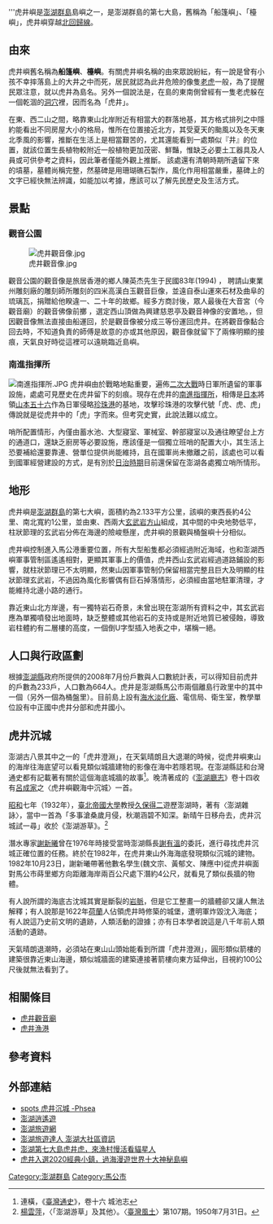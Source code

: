 {{Copypaste|time=2015-03-15T08:29:08+00:00}}
{{Infobox islands
| name             = 虎井嶼
| native name      = 
| native name link = 
| native_name_lang = 
| image name       = Hujing Island.jpg
| image size       = 
| image caption    = 虎井嶼空拍圖
| image alt        = 
| locator map      =  {{澎湖群島主要島嶼位置圖}}
| map              = Taiwan
| map_alt          = 
| map_width        = 
| map_caption      = 虎井嶼在台灣的位置
| map_relief       = 
| map_mark         = 
| map_mark_width   = 7
| label            = 
| label_position   = 
| coordinates      = {{coord|23|29|25.70|N|119|31|33.20|E|type:isle|display=inline,title}}
| location         = [[東亞|東亞]]
| archipelago      = [[澎湖群島|澎湖群島]]
| waterbody        = [[臺灣海峽|臺灣海峽]]
| total islands    = 
| major islands    = 
| area km2         = 1.9972<ref>[https://www.penghu-nsa.gov.tw/AboutUs/A04.htm 澎湖國家風景區管理處 島嶼簡述]</ref>
| length km        = 
| width km         = 
| coastline km     = 
| elevation m      = 
| highest mount    = 
| country          = {{ROC-TW}}
| country admin divisions title 1    = [[縣_(中華民國)|縣]]
| country admin divisions 1          = [[澎湖縣|澎湖縣]]
| country admin divisions title 2    = [[鄉_(中華民國)|鄉]]
| country admin divisions 2          = [[馬公市|馬公市]]
| country largest city               = 
| country capital and largest city   = 
| demonym          = 
| population       = 
| population as of = 
| population footnotes = 
| density km2      = 
| ethnic groups    = 
}}

'''虎井嶼是[[澎湖群島|澎湖群島]]島嶼之一，是澎湖群島的第七大島，舊稱為「船篷嶼」、「檯嶼」，虎井嶼穿越[[北回歸線|北回歸線]]。

==由來== 
虎井嶼舊名稱為'''船篷嶼'''、'''檯嶼'''。有關虎井嶼名稱的由來眾說紛紜，有一說是曾有小孩不幸摔落島上的大井之中而死，居民就認為此井危險的像隻[[老虎|老虎]]一般，為了提醒民眾注意，就以虎井為島名。另外一個說法是，在島的東南側曾經有一隻老虎躲在一個乾涸的[[洞穴|洞穴]]裡，因而名為「虎井」。

在東、西二山之間，略靠東山北岸附近有相當大的群落地基，其方格式排列之中隱約能看出不同房屋大小的格局，惟所在位置接近北方，其受夏天的颱風以及冬天東北季風的影響，推斷在生活上是相當艱苦的，尤其還能看到一處類似『井』的位置，就該位置生長植物較附近一般植物更加茂密、鮮豔，惟缺乏必要土工器具及人員或可供參考之資料，因此筆者僅能外觀上推斷。
該處還有清朝時期所遺留下來的墳墓，墓體尚稱完整，然墓碑是用珊瑚礁石製作，風化作用相當嚴重，墓碑上的文字已經快無法辨識，如能加以考據，應該可以了解先民歷史及生活方式。

==景點==
===觀音公園===
[[File:虎井觀音像.jpg|thumb]]

觀音公園的觀音像是旅居香港的鄉人陳英杰先生于民國83年(1994) ， 聘請山東業州雕刻廠的雕刻師所雕刻的四米高漢白玉觀音巨像，並遠自泰山運來石材及曲阜的琉璃瓦，捐贈給他睽違一、二十年的故鄉。經多方商討後，眾人最後在大音宮（今觀音廟）的觀音佛像前擲 ，選定西山頂做為興建慈恩亭及觀音神像的安置地。，但因觀音像無法直接由船運回，於是觀音像被分成三等份運回虎井。在將觀音像黏合回去時，不知道負責的師傅是故意的亦或其他原因，觀音像就留下了兩條明顯的接痕，天氣良好時從這裡可以遠眺臨近島嶼。

===南進指揮所===
[[File:南進指揮所.JPG|thumb]]
虎井嶼由於戰略地點重要，遍佈[[二次大戰|二次大戰]]時日軍所遺留的軍事設施，處處可見歷史在虎井留下的刻痕。現存在虎井的[[南進指揮所|南進指揮所]]，相傳是[[日本|日本]]將領[[山本五十六|山本五十六]]作為日軍侵略[[珍珠港|珍珠港]]的基地，攻擊珍珠港的攻擊代號「虎、虎、虎」傳說就是從虎井中的「虎」字而來。但考究史實，此說法難以成立。

哨所配置情形，內僅由蓄水池、大型寢室、軍械室、幹部寢室以及通往瞭望台上方的通道口，還缺乏廚房等必要設施，應該僅是一個獨立班哨的配置大小，其生活上恐要補給還要靠連、營單位提供尚能維持，且在國軍尚未撤離之前，該處也可以看到國軍經營建設的方式，是有別於[[台灣日治時期|日治時期]]目前還保留在澎湖各處獨立哨所情形。

==地形==
虎井嶼是[[澎湖群島|澎湖群島]]的第七大嶼，面積約為2.133平方公里，該嶼的東西長約4公里、南北寬約1公里，並由東、西兩大[[玄武岩|玄武岩]][[方山|方山]]組成，其中間的中央地勢低平，柱狀節理的玄武岩分佈在海邊的險峻懸崖，虎井嶼的景觀與桶盤嶼十分相似。

虎井嶼控制進入馬公港重要位置，所有大型船隻都必須經過附近海域，也和澎湖西嶼軍事管制區遙遙相對，更顯其軍事上的價值，虎井西山玄武岩經過道路鋪設的影響，就柱狀節理已不太明顯，然東山因軍事管制仍保留相當完整且巨大及明顯的柱狀節理玄武岩，不過因為風化影響偶有巨石掉落情形，必須經由當地駐軍清理，才能維持北邊小路的通行。

靠近東山北方岸邊，有一獨特岩石奇景，未曾出現在澎湖所有資料之中，其玄武岩應為單獨噴發出地面時，缺乏整體或其他岩石的支持或是附近地質已被侵蝕，導致岩柱體約有二層樓的高度，一個倒U字型插入地表之中，堪稱一絕。

==人口與行政區劃==
根據[[澎湖縣|澎湖縣]]政府所提供的2008年7月份戶數與人口數統計表，可以得知目前虎井的戶數為233戶，人口數為664人。虎井是澎湖縣馬公市兩個離島行政里中的其中一個（另外一個為桶盤里）。目前島上設有[[海水淡化廠|海水淡化廠]]、電信局、衛生室，教學單位設有中正國中虎井分部和虎井國小。

==虎井沉城==
{{Quote box| align = right | quoted = true | bgcolor = #3399FF|  title= 〈虎井嶼觀海中沉城〉| quote =<div style="text-align: right;">呂成家</div>如何淵底立堅城，<BR/>可是滄桑幾變更。<BR/>寂寞山河沈舊恨，<BR/>屏藩海國值時清。<BR/>難尋危堞千層砌，<BR/>猶見頹垣一片傾。<BR/>我欲燃犀來照取，<BR/>驪龍頷下探晶瑩。|source =《澎湖廳誌》</div>}}
澎湖古八景其中之一的「虎井澄淵」，在天氣晴朗且大退潮的時候，從虎井嶼東山的海岸往海底望可以看見類似城牆建物的影像在海中若隱若現。在澎湖縣誌和台灣通史都有記載著有關於這個海底城牆的故事<ref>連橫，《[[臺灣通史|臺灣通史]]》，卷十六 城池志</ref>。晚清著成的《[[澎湖廳志|澎湖廳志]]》卷十四收有[[呂成家|呂成家]]之〈虎井嶼觀海中沉城〉一首。

[[昭和|昭和]]七年（1932年），[[臺北帝國大學|臺北帝國大學]]教授[[久保得二|久保得二]]遊歷澎湖時，著有〈澎湖雜詠〉，當中一首為「多事滄桑歲月侵，秋潮涵碧不知深。新晴午日移舟去，虎井沉城試一尋」收於《澎湖游草》。<ref>[[楊雲萍|楊雲萍]]，〈「澎湖游草」及其他〉。〈[[臺灣風土|臺灣風土]]〉第107期。1950年7月31日。</ref>

潛水專家[[謝新曦|謝新曦]]曾在1976年時接受當時澎湖縣長[[謝有溫|謝有溫]]的委託，進行尋找虎井沉城正確位置的任務。終於在1982年，在虎井東山外海海底發現類似沉城的建物。1982年10月23日，謝新曦帶著他數名學生(魏文宗、黃郁文、陳應中)從虎井嶼面對馬公市蒔里鄉方向距離海岸兩百公尺處下潛約4公尺，就看見了類似長牆的物體。

有人說所謂的海底古沈城其實是斷裂的[[岩脈|岩脈]]，但是它工整畫一的牆體卻又讓人無法解釋；有人說那是1622年[[荷蘭|荷蘭]]人佔領虎井時修築的城堡，遭明軍炸毀沈入海底；有人說這乃史前文明的遺跡，人類活動的證據；亦有日本學者說這是八千年前人類活動的遺跡。

天氣晴朗退潮時，必須站在東山山頭始能看到所謂「虎井澄淵」，圓形類似箭樓的建築很靠近東山海邊，類似城牆面的建築連接著箭樓向東方延伸出，目視約100公尺後就無法看到了。

== 相關條目 ==

* [[虎井觀音廟|虎井觀音廟]]
* [[虎井漁港|虎井漁港]]

==參考資料==
{{reflist}}

==外部連結==
{{commons category|Hujing Island}}
*[http://www.phsea.com.tw/mediawiki/index.php/%E8%99%8E%E4%BA%95%E6%B2%88%E5%9F%8E spots 虎井沉城 -Phsea] {{Wayback|url=http://www.phsea.com.tw/mediawiki/index.php/%E8%99%8E%E4%BA%95%E6%B2%88%E5%9F%8E |date=20200806141911 }}
*[https://penghutravel.com/ 澎湖逍遙遊] {{Wayback|url=https://penghutravel.com/ |date=20200630045554 }}
*[https://web.archive.org/web/20100712024326/http://penghu.emmm.tw/index_m.php?ptype=ieb_c&L3_id=3002 澎湖旅遊網]
*[http://www.magong.com.tw/community/index.php 澎湖旅遊達人 澎湖大社區資訊] {{Wayback|url=http://www.magong.com.tw/community/index.php |date=20200811070445 }}
*[https://chyfun.com/hujing-package/ 澎湖第七大島虎井虎，來漁村慢活看貓星人] {{Wayback|url=https://chyfun.com/hujing-package/ |date=20210117071716 }}
*[https://chyfun.com/hujing-2020smalltown/ 虎井入選2020經典小鎮，過海漫遊世界十大神秘島嶼] {{Wayback|url=https://chyfun.com/hujing-2020smalltown/ |date=20210118230238 }}
{{中華民國島嶼}}
[[Category:澎湖群島|Category:澎湖群島]]
[[Category:馬公市|Category:馬公市]]